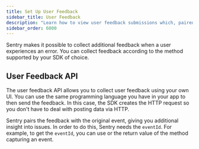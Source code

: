 ```yaml
---
title: Set Up User Feedback
sidebar_title: User Feedback
description: "Learn how to view user feedback submissions which, paired with the original event, give you additional insight into issues."
sidebar_order: 6000
---
```


Sentry makes it possible to collect additional feedback when a user experiences an error. You can collect feedback according to the method supported by your SDK of choice.

## User Feedback API

The user feedback API allows you to collect user feedback using your own UI. You can use the same programming language you have in your app to then send the feedback. In this case, the SDK creates the HTTP request so you don't have to deal with posting data via HTTP.

Sentry pairs the feedback with the original event, giving you additional insight into issues. In order to do this, Sentry needs the `eventId`. For example, to get the `eventId`, you can use <PlatformLink to="/configuration/options/#before-send"><PlatformIdentifier name="before-send" /></PlatformLink> or the return value of the method capturing an event.

<PlatformContent includePath="user-feedback/sdk-api-example/" />

